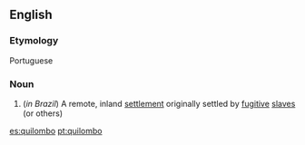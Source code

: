 ==English==

===Etymology===
Portuguese

===Noun===
{{wikipedia}}
{{en-noun}}

#(''in Brazil'') A remote, inland [[settlement]] originally settled by [[fugitive]] [[slave]]s (or others)

[[es:quilombo]]
[[pt:quilombo]]